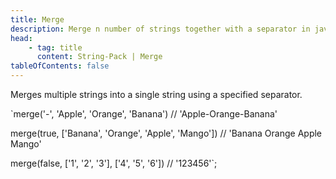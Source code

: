 ```yaml
---
title: Merge
description: Merge n number of strings together with a separator in javascript/typescript.
head:
    - tag: title
      content: String-Pack | Merge
tableOfContents: false
---
```



Merges multiple strings into a single string using a specified separator.

`merge('-', 'Apple', 'Orange', 'Banana') // 'Apple-Orange-Banana'

merge(true, ['Banana', 'Orange', 'Apple', 'Mango']) // 'Banana Orange Apple Mango'

merge(false, ['1', '2', '3'], ['4', '5', '6']) // '123456'`;

<Code code={merge} lang="js" />

